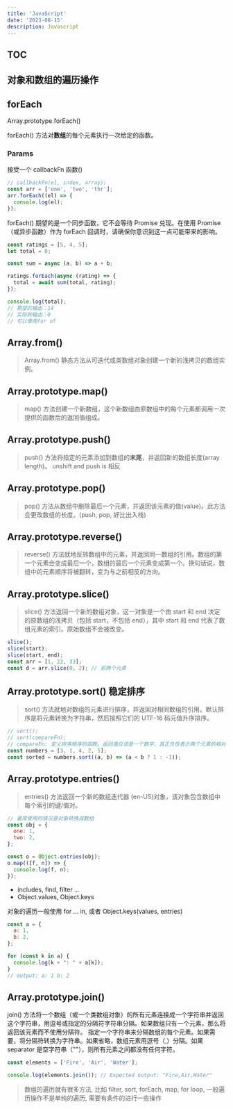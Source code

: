 ```yaml
---
title: 'JavaScript'
date: '2023-08-15'
description: Javascript
---
```


## TOC

## 对象和数组的遍历操作

## forEach

Array.prototype.forEach()

forEach() 方法对**数组**的每个元素执行一次给定的函数。

### Params

接受一个 callbackFn 函数()

```forEach.js
// callbackFn(el, index, array);
const arr = ['one', 'two', 'thr'];
arr.forEach((el) => {
  console.log(el);
});
```

forEach() 期望的是一个同步函数，它不会等待 Promise 兑现。在使用 Promise（或异步函数）作为 forEach 回调时，请确保你意识到这一点可能带来的影响。

```forEach-example.js
const ratings = [5, 4, 5];
let total = 0;

const sum = async (a, b) => a + b;

ratings.forEach(async (rating) => {
  total = await sum(total, rating);
});

console.log(total);
// 期望的输出：14
// 实际的输出：0
// 可以使用for of
```

## Array.from()

> Array.from() 静态方法从可迭代或类数组对象创建一个新的浅拷贝的数组实例。

## Array.prototype.map()

> map() 方法创建一个新数组，这个新数组由原数组中的每个元素都调用一次提供的函数后的返回值组成。

## Array.prototype.push()

> push() 方法将指定的元素添加到数组的**末尾**，并返回新的数组长度(array length)。
> unshift and push is 相反

## Array.prototype.pop()

> pop() 方法从数组中删除最后一个元素，并返回该元素的值(value)。此方法会更改数组的长度。(push, pop, 好比出入栈)

## Array.prototype.reverse()

> reverse() 方法就地反转数组中的元素，并返回同一数组的引用。数组的第一个元素会变成最后一个，数组的最后一个元素变成第一个。换句话说，数组中的元素顺序将被翻转，变为与之前相反的方向。

## Array.prototype.slice()

> slice() 方法返回一个新的数组对象，这一对象是一个由 start 和 end 决定的原数组的浅拷贝（包括 start，不包括 end），其中 start 和 end 代表了数组元素的索引。原始数组不会被改变。

```slice.js
slice();
slice(start);
slice(start, end);
const arr = [1, 22, 33];
const d = arr.slice(0, 2); // 前两个元素
```

## Array.prototype.sort() 稳定排序

> sort() 方法就地对数组的元素进行排序，并返回对相同数组的引用。默认排序是将元素转换为字符串，然后按照它们的 UTF-16 码元值升序排序。

```sort-example.js
// sort();
// sort(compareFn);
// compareFn: 定义排序顺序的函数。返回值应该是一个数字，其正负性表示两个元素的相对顺序。
const numbers = [3, 1, 4, 2, 5];
const sorted = numbers.sort((a, b) => (a < b ? 1 : -1));
```

## Array.prototype.entries()

> entries() 方法返回一个新的数组迭代器 (en-US)对象，该对象包含数组中每个索引的键/值对。

```entries.js
// 最常使用的情况是对象转换成数组
const obj = {
  one: 1,
  two: 2,
};

const o = Object.entries(obj);
o.map(([f, n]) => {
  console.log(f, n);
});
```

- includes, find, filter ...
- Object.values, Object.keys

对象的遍历一般使用 for ... in, 或者 Object.keys(values, entries)

```for...in.js
const a = {
  a: 1,
  b: 2,
};

for (const k in a) {
  console.log(k + ": " + a[k]);
}
// output: a: 1 b: 2
```

## Array.prototype.join()

join() 方法将一个数组（或一个类数组对象）的所有元素连接成一个字符串并返回这个字符串，用逗号或指定的分隔符字符串分隔。如果数组只有一个元素，那么将返回该元素而不使用分隔符。
指定一个字符串来分隔数组的每个元素。如果需要，将分隔符转换为字符串。如果省略，数组元素用逗号（,）分隔。如果 separator 是空字符串（""），则所有元素之间都没有任何字符。

```js
const elements = ['Fire', 'Air', 'Water'];

console.log(elements.join()); // Expected output: "Fire,Air,Water"
```

> 数组的遍历就有很多方法, 比如 filter, sort, forEach, map, for loop, 一般遍历操作不是单纯的遍历, 需要有条件的进行一些操作
